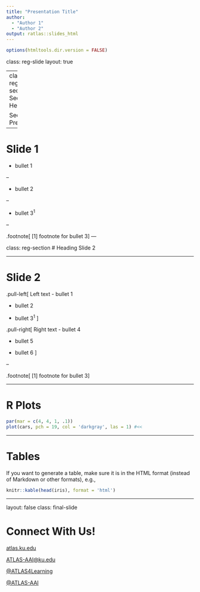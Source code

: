 ```yaml
---
title: "Presentation Title"
author:
  - "Author 1"
  - "Author 2"
output: ratlas::slides_html
---
```


```r
options(htmltools.dir.version = FALSE)
```
class: reg-slide
layout: true

---
class: reg-section
# Section Heading

Section Presenter

---

# Slide 1

- bullet 1

--

- bullet 2

--

- bullet 3<sup>1</sup>

--

.footnote[
[1] footnote for bullet 3
]
---

class: reg-section
# Heading Slide 2

---

# Slide 2

.pull-left[
Left text 
- bullet 1

- bullet 2

- bullet 3<sup>1</sup>
]

.pull-right[
Right text 
- bullet 4

- bullet 5

- bullet 6
]

--

.footnote[
[1] footnote for bullet 3
]

---


# R Plots

```r
par(mar = c(4, 4, 1, .1))
plot(cars, pch = 19, col = 'darkgray', las = 1) #<<
```

---

# Tables

If you want to generate a table, make sure it is in the HTML format (instead of Markdown or other formats), e.g.,

```r
knitr::kable(head(iris), format = 'html')
```

---
layout: false 
class: final-slide

# Connect With Us!

<i class="fas fa-globe" style="color:#165C7D;"></i> [atlas.ku.edu](https://atlas.ku.edu)

<i class="fas fa-envelope" style="color:#165C7D;"></i> [ATLAS-AAI@ku.edu](mailto:atlas-aai@ku.edu)

<i class="fab fa-twitter" style="color:#165C7D;"></i> [@ATLAS4Learning](https://x.com/atlas4learning)

<i class="fab fa-github" style="color:#165C7D;"></i> [@ATLAS-AAI](https://github.com/atlas-aai)
